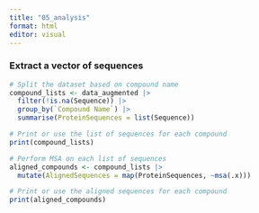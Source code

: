 ```yaml
---
title: "05_analysis"
format: html
editor: visual
---
```


### Extract a vector of sequences

```r

# Split the dataset based on compound name
compound_lists <- data_augmented |>
  filter(!is.na(Sequence)) |> 
  group_by(`Compound Name`) |> 
  summarise(ProteinSequences = list(Sequence))

# Print or use the list of sequences for each compound
print(compound_lists)

```

```r
# Perform MSA on each list of sequences
aligned_compounds <- compound_lists |> 
  mutate(AlignedSequences = map(ProteinSequences, ~msa(.x)))

# Print or use the aligned sequences for each compound
print(aligned_compounds)

```


